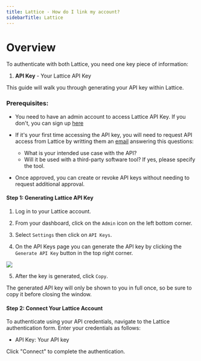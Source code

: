 ```yaml
---
title: Lattice - How do I link my account?
sidebarTitle: Lattice
---
```



# Overview

To authenticate with both Lattice, you need one key piece of information:
1. **API Key** - Your Lattice API Key


This guide will walk you through generating your API key within Lattice.


### Prerequisites:

- You need to have an admin account to access Lattice API Key. If you don't, you can sign up [here](https://lattice.zendesk.com/auth/v2/login/registration?auth_origin=360005592414%2Ctrue%2Ctrue&brand_id=360005592414&return_to=https%3A%2F%2Fhelp.lattice.com%2Fhc%2Fen-us%2Farticles%2F360059449534-Lattice-s-Public-API&theme=hc)

- If it's your first time accessing the API key, you will need to request API access from Lattice by writting them an [email](mailto:request-api-access@lattice.com) answering this questions:
    - What is your intended use case with the API?
    - Will it be used with a third-party software tool? If yes, please specify the tool.

- Once approved, you can create or revoke API keys without needing to request additional approval.


#### Step 1: Generating Lattice API Key

1. Log in to your Lattice account.

2. From your dashboard, click on the `Admin` icon on the left bottom corner.

3. Select `Settings` then click on `API Keys`.

4. On the API Keys page you can generate the API key by clicking the `Generate API Key` button in the top right corner.

<img src="/integrations/all/lattice/lattice.png" />

5. After the key is generated, click `Copy`.

<Note>The generated API key will only be shown to you in full once, so be sure to copy it before closing the window.</Note>

#### Step 2: Connect Your Lattice Account

To authenticate using your API credentials, navigate to the Lattice authentication form.
Enter your credentials as follows:
- API Key: Your API key

Click "Connect" to complete the authentication.
